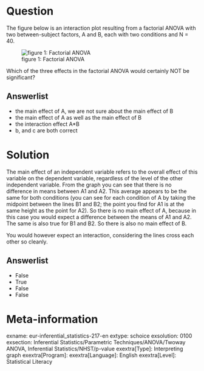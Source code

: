 Question
========
The figure below is an interaction plot resulting from a factorial ANOVA with two between-subject factors, A and B, each with two conditions and N = 40.

![figure 1: Factorial ANOVA](Factorial Anova.PNG)

Which of the three effects in the factorial ANOVA would certainly NOT be significant?

Answerlist
----------
* the main effect of A, we are not sure about the main effect of B
* the main effect of A as well as the main effect of B
* the interaction effect A*B
* b, and c are both correct


Solution
========
The main effect of an independent variable refers to the overall effect of this variable on the dependent variable, regardless of the level of the other independent variable. From the graph you can see that there is no difference in means between A1 and A2. This average appears to be the same for both conditions (you can see for each condition of A by taking the midpoint between the lines B1 and B2; the point you find for A1 is at the same height as the point for A2). So there is no main effect of A, because in this case you would expect a difference between the means of A1 and A2. The same is also true for B1 and B2. So there is also no main effect of B.

You would however expect an interaction, considering the lines cross each other so cleanly.

Answerlist
----------
* False
* True
* False
* False


Meta-information
================
exname: eur-inferential_statistics-217-en
extype: schoice
exsolution: 0100
exsection: Inferential Statistics/Parametric Techniques/ANOVA/Twoway ANOVA, Inferential Statistics/NHST/p-value
exextra[Type]: Interpreting graph
exextra[Program]: 
exextra[Language]: English
exextra[Level]: Statistical Literacy
